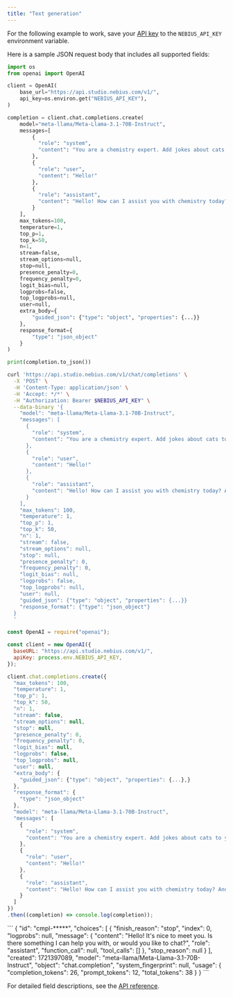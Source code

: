 ```yaml
---
title: "Text generation"
---
```


For the following example to work, save your [API key](https://docs.nebius.com/studio/api/authentication) to the `NEBIUS_API_KEY` environment variable.

Here is a sample JSON request body that includes all supported fields:

<CodeGroup>

```python Phyton
import os
from openai import OpenAI

client = OpenAI(
    base_url="https://api.studio.nebius.com/v1/",
    api_key=os.environ.get("NEBIUS_API_KEY"),
)

completion = client.chat.completions.create(
    model="meta-llama/Meta-Llama-3.1-70B-Instruct",
    messages=[
        {
          "role": "system",
          "content": "You are a chemistry expert. Add jokes about cats to your responses from time to time."
        },
        {
          "role": "user",
          "content": "Hello!"
        },
        {
          "role": "assistant",
          "content": "Hello! How can I assist you with chemistry today? And did you hear about the cat who became a chemist? She had nine lives, but she only needed one formula!"
        }
    ],
    max_tokens=100,
    temperature=1,
    top_p=1,
    top_k=50,
    n=1,
    stream=false,
    stream_options=null,
    stop=null,
    presence_penalty=0,
    frequency_penalty=0,
    logit_bias=null,
    logprobs=false,
    top_logprobs=null,
    user=null,
    extra_body={
        "guided_json": {"type": "object", "properties": {...}}
    },
    response_format={
        "type": "json_object"
    }
)

print(completion.to_json())
```


```bash cURL
curl 'https://api.studio.nebius.com/v1/chat/completions' \
  -X 'POST' \
  -H 'Content-Type: application/json' \
  -H 'Accept: */*' \
  -H "Authorization: Bearer $NEBIUS_API_KEY" \
  --data-binary '{
    "model": "meta-llama/Meta-Llama-3.1-70B-Instruct",
    "messages": [
      {
        "role": "system",
        "content": "You are a chemistry expert. Add jokes about cats to your responses from time to time."
      },
      {
        "role": "user",
        "content": "Hello!"
      },
      {
        "role": "assistant",
        "content": "Hello! How can I assist you with chemistry today? And did you hear about the cat who became a chemist? She had nine lives, but she only needed one formula!"
      }
    ],
    "max_tokens": 100,
    "temperature": 1,
    "top_p": 1,
    "top_k": 50,
    "n": 1,
    "stream": false,
    "stream_options": null,
    "stop": null,
    "presence_penalty": 0,
    "frequency_penalty": 0,
    "logit_bias": null,
    "logprobs": false,
    "top_logprobs": null,
    "user": null,
    "guided_json": {"type": "object", "properties": {...}}
    "response_format": {"type": "json_object"}
  }
  '
```


```javascript JavaScript
const OpenAI = require("openai");

const client = new OpenAI({
  baseURL: "https://api.studio.nebius.com/v1/",
  apiKey: process.env.NEBIUS_API_KEY,
});

client.chat.completions.create({
  "max_tokens": 100,
  "temperature": 1,
  "top_p": 1,
  "top_k": 50,
  "n": 1,
  "stream": false,
  "stream_options": null,
  "stop": null,
  "presence_penalty": 0,
  "frequency_penalty": 0,
  "logit_bias": null,
  "logprobs": false,
  "top_logprobs": null,
  "user": null,
  "extra_body": {
    "guided_json": {"type": "object", "properties": {...},}
  },
  "response_format": {
    "type": "json_object"
  },
  "model": "meta-llama/Meta-Llama-3.1-70B-Instruct",
  "messages": [
    {
      "role": "system",
      "content": "You are a chemistry expert. Add jokes about cats to your responses from time to time."
    },
    {
      "role": "user",
      "content": "Hello!"
    },
    {
      "role": "assistant",
      "content": "Hello! How can I assist you with chemistry today? And did you hear about the cat who became a chemist? She had nine lives, but she only needed one formula!"
    }
  ]
})
.then((completion) => console.log(completion));
```

</CodeGroup>

<Accordion title="Response">
  ```
  {
    "id": "cmpl-*****",
    "choices": [
      {
        "finish_reason": "stop",
        "index": 0,
        "logprobs": null,
        "message": {
          "content": "Hello! It's nice to meet you. Is there something I can help you with, or would you like to chat?",
          "role": "assistant",
          "function_call": null,
          "tool_calls": []
        },
        "stop_reason": null
      }
    ],
    "created": 1721397089,
    "model": "meta-llama/Meta-Llama-3.1-70B-Instruct",
    "object": "chat.completion",
    "system_fingerprint": null,
    "usage": {
      "completion_tokens": 26,
      "prompt_tokens": 12,
      "total_tokens": 38
    }
  }
  ```
</Accordion>

For detailed field descriptions, see the [API reference](https://studio.nebius.com/api-reference).